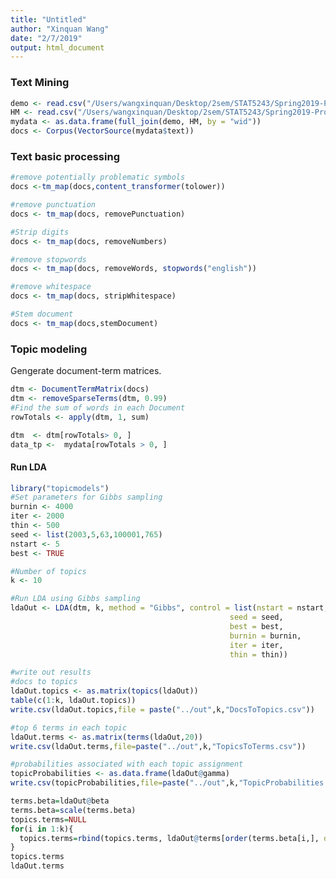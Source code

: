 ```yaml
---
title: "Untitled"
author: "Xinquan Wang"
date: "2/7/2019"
output: html_document
---
```

### Text Mining
```r
demo <- read.csv("/Users/wangxinquan/Desktop/2sem/STAT5243/Spring2019-Proj1-xinquan-wang/output/demographic.csv")
HM <- read.csv("/Users/wangxinquan/Desktop/2sem/STAT5243/Spring2019-Proj1-xinquan-wang/output/processed_moments.csv")
mydata <- as.data.frame(full_join(demo, HM, by = "wid"))
docs <- Corpus(VectorSource(mydata$text))
```

### Text basic processing
```r
#remove potentially problematic symbols
docs <-tm_map(docs,content_transformer(tolower))

#remove punctuation
docs <- tm_map(docs, removePunctuation)

#Strip digits
docs <- tm_map(docs, removeNumbers)

#remove stopwords
docs <- tm_map(docs, removeWords, stopwords("english"))

#remove whitespace
docs <- tm_map(docs, stripWhitespace)

#Stem document
docs <- tm_map(docs,stemDocument)
```

### Topic modeling

Gengerate document-term matrices. 

```r
dtm <- DocumentTermMatrix(docs)
dtm <- removeSparseTerms(dtm, 0.99)
#Find the sum of words in each Document
rowTotals <- apply(dtm, 1, sum) 

dtm  <- dtm[rowTotals> 0, ]
data_tp <-  mydata[rowTotals > 0, ]

```

#### Run LDA
```r
library("topicmodels")
#Set parameters for Gibbs sampling
burnin <- 4000
iter <- 2000
thin <- 500
seed <- list(2003,5,63,100001,765)
nstart <- 5
best <- TRUE

#Number of topics
k <- 10

#Run LDA using Gibbs sampling
ldaOut <- LDA(dtm, k, method = "Gibbs", control = list(nstart = nstart, 
                                                 seed = seed, 
                                                 best = best,
                                                 burnin = burnin, 
                                                 iter = iter, 
                                                 thin = thin))

#write out results
#docs to topics
ldaOut.topics <- as.matrix(topics(ldaOut))
table(c(1:k, ldaOut.topics))
write.csv(ldaOut.topics,file = paste("../out",k,"DocsToTopics.csv"))

#top 6 terms in each topic
ldaOut.terms <- as.matrix(terms(ldaOut,20))
write.csv(ldaOut.terms,file=paste("../out",k,"TopicsToTerms.csv"))

#probabilities associated with each topic assignment
topicProbabilities <- as.data.frame(ldaOut@gamma)
write.csv(topicProbabilities,file=paste("../out",k,"TopicProbabilities.csv"))
```

```r
terms.beta=ldaOut@beta
terms.beta=scale(terms.beta)
topics.terms=NULL
for(i in 1:k){
  topics.terms=rbind(topics.terms, ldaOut@terms[order(terms.beta[i,], decreasing = TRUE)[1:7]])
}
topics.terms
ldaOut.terms
```

